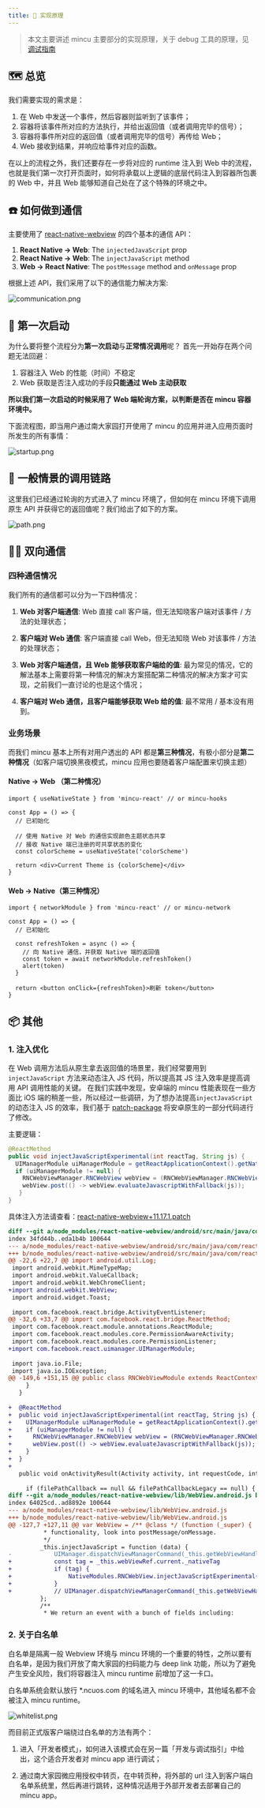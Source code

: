 ```yaml
---
title: 🎼 实现原理
---
```


> 本文主要讲述 mincu 主要部分的实现原理，关于 debug 工具的原理，见 [调试指南](/debug)

## 🗺 总览
我们需要实现的需求是：

1. 在 Web 中发送一个事件，然后容器则监听到了该事件；
2. 容器将该事件所对应的方法执行，并给出返回值（或者调用完毕的信号）；
3. 容器将事件所对应的返回值（或者调用完毕的信号）再传给 Web；
4. Web 接收到结果，并响应给事件对应的函数。


在以上的流程之外，我们还要存在一步将对应的 runtime 注入到 Web 中的流程，也就是我们第一次打开页面时，如何将承载以上逻辑的底层代码注入到容器所包裹的 Web 中，并且 Web 能够知道自己处在了这个特殊的环境之中。

## ☎️ 如何做到通信

主要使用了 [react-native-webview](https://github.com/react-native-webview/react-native-webview) 的四个基本的通信 API：

1. **React Native -> Web**: The `injectedJavaScript` prop
2. **React Native -> Web**: The `injectJavaScript` method
3. **Web -> React Native**: The `postMessage` method and `onMessage` prop

根据上述 API，我们采用了以下的通信能力解决方案:

![communication.png](../public/impl/communication.png)

## 🏫 第一次启动

为什么要将整个流程分为**第一次启动**与**正常情况调用**呢？
首先一开始存在两个问题无法回避：

1. 容器注入 Web 的性能（时间）不稳定
1. Web 获取是否注入成功的手段**只能通过 Web 主动获取**

**所以我们第一次启动的时候采用了 Web 端轮询方案，以判断是否在 mincu 容器环境中。**

下面流程图，即当用户通过南大家园打开使用了 mincu 的应用并进入应用页面时所发生的所有事情：

![startup.png](../public/impl/startup.png)

## 🚥 一般情景的调用链路

这里我们已经通过轮询的方式进入了 mincu 环境了，但如何在 mincu 环境下调用原生 API 并获得它的返回值呢？我们给出了如下的方案。

![path.png](../public/impl/path.png)

## 👯‍♂️ 双向通信

### 四种通信情况

我们所有的通信都可以分为一下四种情况：

1. **Web 对客户端通信**: Web 直接 call 客户端，但无法知晓客户端对该事件 / 方法的处理状态；

2. **客户端对 Web 通信**: 客户端直接 call Web，但无法知晓 Web 对该事件 / 方法的处理状态；

3. **Web 对客户端通信，且 Web 能够获取客户端给的值**: 最为常见的情况，它的解法基本上需要将第一种情况的解决方案搭配第二种情况的解决方案才可实现，之前我们一直讨论的也是这个情况；

4. **客户端对 Web 通信，且客户端能够获取 Web 给的值**: 最不常用 / 基本没有用到。


### 业务场景

而我们 mincu 基本上所有对用户透出的 API 都是**第三种情况**，有极小部分是**第二种情况**（如客户端切换黑夜模式，mincu 应用也要随着客户端配置来切换主题）

#### Native -> Web （第二种情况）

```tsx
import { useNativeState } from 'mincu-react' // or mincu-hooks

const App = () => {
  // 已初始化
  
  // 使用 Native 对 Web 的通信实现颜色主题状态共享
  // 接收 Native 端已注册的可共享状态的变化
  const colorScheme = useNativeState('colorScheme')

  return <div>Current Theme is {colorScheme}</div>
}
```

#### Web -> Native（第三种情况）

```tsx
import { networkModule } from 'mincu-react' // or mincu-network

const App = () => {
  // 已初始化
  
  const refreshToken = async () => {
    // 向 Native 通信，并获取 Native 端的返回值
    const token = await networkModule.refreshToken()
    alert(token)
  }

  return <button onClick={refreshToken}>刷新 token</button>
}
```

## 📦 其他

### 1. 注入优化

在 Web 调用方法后从原生拿去返回值的场景里，我们经常要用到 `injectJavaScript` 方法来动态注入 JS 代码，所以提高其 JS 注入效率是提高调用 API 调用性能的关键。
在我们实践中发现，安卓端的 mincu 性能表现在一些方面比 iOS 端的稍差一些，所以经过一些调研，为了想办法提高`injectJavaScript` 的动态注入 JS 的效率，我们基于 [patch-package](https://github.com/ds300/patch-package) 将安卓原生的一部分代码进行了修改。

主要逻辑：

```java
@ReactMethod
public void injectJavaScriptExperimental(int reactTag, String js) {
  UIManagerModule uiManagerModule = getReactApplicationContext().getNativeModule(UIManagerModule.class);
  if (uiManagerModule != null) {
    RNCWebViewManager.RNCWebView webView = (RNCWebViewManager.RNCWebView) uiManagerModule.resolveView(reactTag);
    webView.post(() -> webView.evaluateJavascriptWithFallback(js));
   }
}
```

具体注入方法请查看：[react-native-webview+11.17.1.patch](https://github.com/ncuhome/iNCU/blob/dev/patches/react-native-webview%2B11.17.1.patch)

```diff
diff --git a/node_modules/react-native-webview/android/src/main/java/com/reactnativecommunity/webview/RNCWebViewModule.java b/node_modules/react-native-webview/android/src/main/java/com/reactnativecommunity/webview/RNCWebViewModule.java
index 34fd44b..eda1b4b 100644
--- a/node_modules/react-native-webview/android/src/main/java/com/reactnativecommunity/webview/RNCWebViewModule.java
+++ b/node_modules/react-native-webview/android/src/main/java/com/reactnativecommunity/webview/RNCWebViewModule.java
@@ -22,6 +22,7 @@ import android.util.Log;
 import android.webkit.MimeTypeMap;
 import android.webkit.ValueCallback;
 import android.webkit.WebChromeClient;
+import android.webkit.WebView;
 import android.widget.Toast;
 
 import com.facebook.react.bridge.ActivityEventListener;
@@ -32,6 +33,7 @@ import com.facebook.react.bridge.ReactMethod;
 import com.facebook.react.module.annotations.ReactModule;
 import com.facebook.react.modules.core.PermissionAwareActivity;
 import com.facebook.react.modules.core.PermissionListener;
+import com.facebook.react.uimanager.UIManagerModule;
 
 import java.io.File;
 import java.io.IOException;
@@ -149,6 +151,15 @@ public class RNCWebViewModule extends ReactContextBaseJavaModule implements Acti
     }
   }
 
+  @ReactMethod
+  public void injectJavaScriptExperimental(int reactTag, String js) {
+    UIManagerModule uiManagerModule = getReactApplicationContext().getNativeModule(UIManagerModule.class);
+    if (uiManagerModule != null) {
+      RNCWebViewManager.RNCWebView webView = (RNCWebViewManager.RNCWebView) uiManagerModule.resolveView(reactTag);
+      webView.post(() -> webView.evaluateJavascriptWithFallback(js));
+    }
+  }
+
   public void onActivityResult(Activity activity, int requestCode, int resultCode, Intent data) {
 
     if (filePathCallback == null && filePathCallbackLegacy == null) {
diff --git a/node_modules/react-native-webview/lib/WebView.android.js b/node_modules/react-native-webview/lib/WebView.android.js
index 64025cd..ad8892e 100644
--- a/node_modules/react-native-webview/lib/WebView.android.js
+++ b/node_modules/react-native-webview/lib/WebView.android.js
@@ -127,7 +127,11 @@ var WebView = /** @class */ (function (_super) {
          * functionality, look into postMessage/onMessage.
          */
         _this.injectJavaScript = function (data) {
-            UIManager.dispatchViewManagerCommand(_this.getWebViewHandle(), _this.getCommands().injectJavaScript, [data]);
+            const tag = _this.webViewRef.current._nativeTag
+            if (tag) {
+                NativeModules.RNCWebView.injectJavaScriptExperimental(tag, data)
+            }
+            // UIManager.dispatchViewManagerCommand(_this.getWebViewHandle(), _this.getCommands().injectJavaScript, [data]);
         };
         /**
          * We return an event with a bunch of fields including:
```

### 2. 关于白名单

白名单是隔离一般 Webview 环境与 mincu 环境的一个重要的特性，之所以要有白名单，是因为我们开放了南大家园的扫码能力与 deep link 功能，所以为了避免产生安全风险，我们将容器注入 mincu runtime 前增加了这一卡口。

白名单系统会默认放行 *.ncuos.com 的域名进入 mincu 环境中，其他域名都不会被注入 mincu runtime。

![whitelist.png](../public/impl/whitelist.png)

而目前正式版客户端绕过白名单的方法有两个：

1. 进入「开发者模式」，如何进入该模式会在另一篇「开发与调试指引」中给出，这个适合开发者对 mincu app 进行调试；

2. 通过南大家园微应用授权中转页，在中转页种，将外部的 url 注入到客户端白名单系统里，然后再进行跳转，这种情况适用于外部开发者去部署自己的 mincu app。



